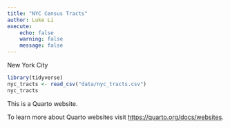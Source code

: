 ```yaml
---
title: "NYC Census Tracts"
author: Luke Li
execute:
    echo: false
    warning: false
    message: false
---
```


New York City

```r
library(tidyverse)
nyc_tracts <- read_csv("data/nyc_tracts.csv")
nyc_tracts
```

This is a Quarto website.

To learn more about Quarto websites visit <https://quarto.org/docs/websites>.
